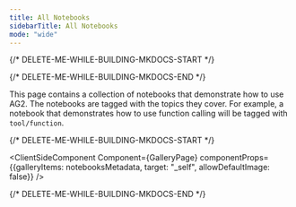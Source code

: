 ```yaml
---
title: All Notebooks
sidebarTitle: All Notebooks
mode: "wide"
---
```


{/* DELETE-ME-WHILE-BUILDING-MKDOCS-START */}


{/* DELETE-ME-WHILE-BUILDING-MKDOCS-END */}

This page contains a collection of notebooks that demonstrate how to use
AG2. The notebooks are tagged with the topics they cover.
For example, a notebook that demonstrates how to use function calling will
be tagged with `tool/function`.

{/* DELETE-ME-WHILE-BUILDING-MKDOCS-START */}

<ClientSideComponent Component={GalleryPage} componentProps={{galleryItems: notebooksMetadata, target: "_self", allowDefaultImage: false}} />

{/* DELETE-ME-WHILE-BUILDING-MKDOCS-END */}
